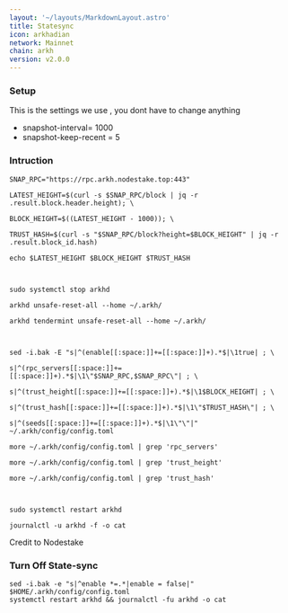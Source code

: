 ```yaml
---
layout: '~/layouts/MarkdownLayout.astro'
title: Statesync
icon: arkhadian
network: Mainnet
chain: arkh
version: v2.0.0 
---
```


### Setup
This is the settings we use , you dont have to change anything

- snapshot-interval= 1000
- snapshot-keep-recent = 5

### Intruction

```
SNAP_RPC="https://rpc.arkh.nodestake.top:443"

LATEST_HEIGHT=$(curl -s $SNAP_RPC/block | jq -r .result.block.header.height); \

BLOCK_HEIGHT=$((LATEST_HEIGHT - 1000)); \

TRUST_HASH=$(curl -s "$SNAP_RPC/block?height=$BLOCK_HEIGHT" | jq -r .result.block_id.hash)

echo $LATEST_HEIGHT $BLOCK_HEIGHT $TRUST_HASH

 

sudo systemctl stop arkhd

arkhd unsafe-reset-all --home ~/.arkh/

arkhd tendermint unsafe-reset-all --home ~/.arkh/

 

sed -i.bak -E "s|^(enable[[:space:]]+=[[:space:]]+).*$|\1true| ; \

s|^(rpc_servers[[:space:]]+=[[:space:]]+).*$|\1\"$SNAP_RPC,$SNAP_RPC\"| ; \

s|^(trust_height[[:space:]]+=[[:space:]]+).*$|\1$BLOCK_HEIGHT| ; \

s|^(trust_hash[[:space:]]+=[[:space:]]+).*$|\1\"$TRUST_HASH\"| ; \

s|^(seeds[[:space:]]+=[[:space:]]+).*$|\1\"\"|" ~/.arkh/config/config.toml

more ~/.arkh/config/config.toml | grep 'rpc_servers'

more ~/.arkh/config/config.toml | grep 'trust_height'

more ~/.arkh/config/config.toml | grep 'trust_hash'

 

sudo systemctl restart arkhd

journalctl -u arkhd -f -o cat
```
Credit to Nodestake

### Turn Off State-sync
```
sed -i.bak -e "s|^enable *=.*|enable = false|" $HOME/.arkh/config/config.toml
systemctl restart arkhd && journalctl -fu arkhd -o cat
```